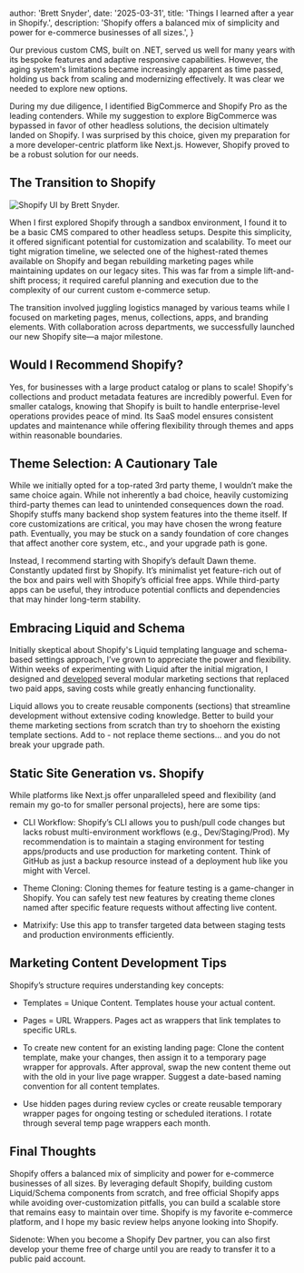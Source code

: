 
  author: 'Brett Snyder',
  date: '2025-03-31',
  title: 'Things I learned after a year in Shopify.',
  description:
    'Shopify offers a balanced mix of simplicity and power for e-commerce businesses of all sizes.',
}


Our previous custom CMS, built on .NET, served us well for many years with its bespoke features and adaptive responsive capabilities. However, the aging system's limitations became increasingly apparent as time passed, holding us back from scaling and modernizing effectively. It was clear we needed to explore new options.

During my due diligence, I identified BigCommerce and Shopify Pro as the leading contenders. While my suggestion to explore BigCommerce was bypassed in favor of other headless solutions, the decision ultimately landed on Shopify. I was surprised by this choice, given my preparation for a more developer-centric platform like Next.js. However, Shopify proved to be a robust solution for our needs.


## The Transition to Shopify

<Image
  src={shopifyHero}
  alt="Shopify UI by Brett Snyder."
  title="Shopify UI"
/>

When I first explored Shopify through a sandbox environment, I found it to be a basic CMS compared to other headless setups. Despite this simplicity, it offered significant potential for customization and scalability. To meet our tight migration timeline, we selected one of the highest-rated themes available on Shopify and began rebuilding marketing pages while maintaining updates on our legacy sites. This was far from a simple lift-and-shift process; it required careful planning and execution due to the complexity of our current custom e-commerce setup.

The transition involved juggling logistics managed by various teams while I focused on marketing pages, menus, collections, apps, and branding elements. With collaboration across departments, we successfully launched our new Shopify site—a major milestone.

## Would I Recommend Shopify?

Yes, for businesses with a large product catalog or plans to scale! Shopify's collections and product metadata features are incredibly powerful. Even for smaller catalogs, knowing that Shopify is built to handle enterprise-level operations provides peace of mind. Its SaaS model ensures consistent updates and maintenance while offering flexibility through themes and apps within reasonable boundaries.

## Theme Selection: A Cautionary Tale

While we initially opted for a top-rated 3rd party theme, I wouldn’t make the same choice again. While not inherently a bad choice, heavily customizing third-party themes can lead to unintended consequences down the road. Shopify stuffs many backend shop system features into the theme itself. If core customizations are critical, you may have chosen the wrong feature path. Eventually, you may be stuck on a sandy foundation of core changes that affect another core system, etc., and your upgrade path is gone. 

Instead, I recommend starting with Shopify’s default Dawn theme. Constantly updated first by Shopify. It’s minimalist yet feature-rich out of the box and pairs well with Shopify’s official free apps. While third-party apps can be useful, they introduce potential conflicts and dependencies that may hinder long-term stability.

## Embracing Liquid and Schema

Initially skeptical about Shopify's Liquid templating language and schema-based settings approach, I’ve grown to appreciate the power and flexibility. Within weeks of experimenting with Liquid after the initial migration, I designed and <a href="https://aop.com/pages/mktg-custom-dev" target="_blank">developed</a> several modular marketing sections that replaced two paid apps, saving costs while greatly enhancing functionality. 

Liquid allows you to create reusable components (sections) that streamline development without extensive coding knowledge. Better to build your theme marketing sections from scratch than try to shoehorn the existing template sections. Add to - not replace theme sections... and you do not break your upgrade path.

## Static Site Generation vs. Shopify

While platforms like Next.js offer unparalleled speed and flexibility (and remain my go-to for smaller personal projects), here are some tips:

- CLI Workflow: Shopify’s CLI allows you to push/pull code changes but lacks robust multi-environment workflows (e.g., Dev/Staging/Prod). My recommendation is to maintain a staging environment for testing apps/products and use production for marketing content. Think of GitHub as just a backup resource instead of a deployment hub like you might with Vercel.

- Theme Cloning: Cloning themes for feature testing is a game-changer in Shopify. You can safely test new features by creating theme clones named after specific feature requests without affecting live content.

- Matrixify: Use this app to transfer targeted data between staging tests and production environments efficiently.

## Marketing Content Development Tips

Shopify’s structure requires understanding key concepts:

- Templates = Unique Content. Templates house your actual content.

- Pages = URL Wrappers. Pages act as wrappers that link templates to specific URLs.

- To create new content for an existing landing page: Clone the content template, make your changes, then assign it to a temporary page wrapper for approvals. After approval, swap the new content theme out with the old in your live page wrapper. Suggest a date-based naming convention for all content templates.

- Use hidden pages during review cycles or create reusable temporary wrapper pages for ongoing testing or scheduled iterations. I rotate through several temp page wrappers each month.

## Final Thoughts

Shopify offers a balanced mix of simplicity and power for e-commerce businesses of all sizes. By leveraging default Shopify, building custom Liquid/Schema components from scratch, and free official Shopify apps while avoiding over-customization pitfalls, you can build a scalable store that remains easy to maintain over time. Shopify is my favorite e-commerce platform, and I hope my basic review helps anyone looking into Shopify.

Sidenote: When you become a Shopify Dev partner, you can also first develop your theme free of charge until you are ready to transfer it to a public paid account. 
